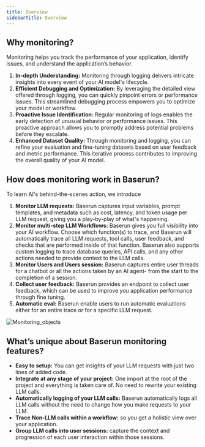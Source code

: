 ```yaml
---
title: Overview
sidebarTitle: Overview
---
```


## Why monitoring?

Monitoring helps you track the performance of your application, identify issues, and understand the application’s behavior.

1. **In-depth Understanding:** Monitoring through logging delivers intricate insights into every event of your AI model's lifecycle.
2. **Efficient Debugging and Optimization:** By leveraging the detailed view offered through logging, you can quickly pinpoint errors or performance issues. This streamlined debugging process empowers you to optimize your model or workflow.
3. **Proactive Issue Identification:** Regular monitoring of logs enables the early detection of unusual behavior or performance issues. This proactive approach allows you to promptly address potential problems before they escalate.
4. **Enhanced Dataset Quality:** Through monitoring and logging, you can refine your evaluation and fine-tuning datasets based on user feedback and metric performance. This iterative process contributes to improving the overall quality of your AI model.

## How does monitoring work in Baserun?

To learn AI's behind-the-scenes action, we introduce

1. **Monitor LLM requests:** Baserun captures input variables, prompt templates, and metadata such as cost, latency, and token usage per LLM request, giving you a play-by-play of what's happening.
2. **Monitor multi-step LLM Workflows:** Baserun gives you full visibility into your AI workflow. Choose which function(s) to trace, and Baserun will automatically trace all LLM requests, tool calls, user feedback, and checks that are performed inside of that function. Baserun also supports custom logging to trace database queries, API calls, and any other actions needed to provide context to the LLM calls.
3. **Monitor Users and Users session:** Baserun captures entire user threads for a chatbot or all the actions taken by an AI agent- from the start to the completion of a session.
4. **Collect user feedback:** Baserun provides an endpoint to collect user feedback, which can be used to improve you application performance through fine tuning.
5. **Automatic eval:** Baserun enable users to run automatic evaluations either for an entire trace or for a specific LLM request.

![Monitoring_objects](/images/monitoring_objects.png)

## What’s unique about Baserun monitoring features?

- **Easy to setup:** You can get insights of your LLM requests with just two lines of added code.
- **Integrate at any stage of your project:** One import at the root of the project and everything is taken care of. No need to rewrite your existing LLM calls.
- **Automatically logging of your LLM calls:** Baserun automatically logs all LLM calls without the need to change how you make requests to your LLM.
- **Trace Non-LLM calls within a workflow:** so you get a holistic view over your application.
- **Group LLM calls into user sessions:** capture the context and progression of each user interaction within those sessions.
